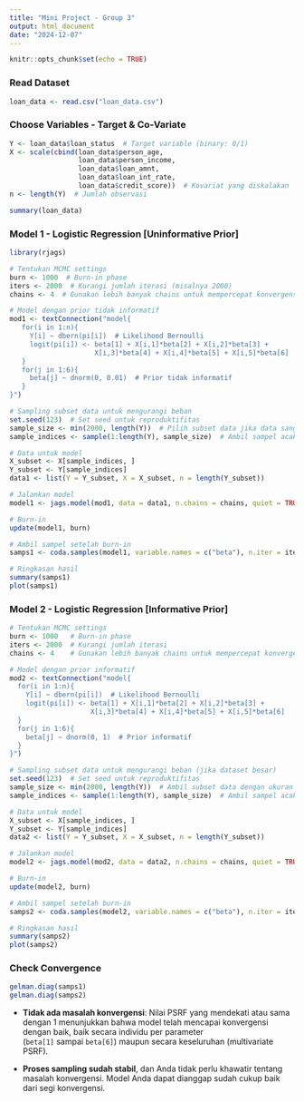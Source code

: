 ```yaml
---
title: "Mini Project - Group 3"
output: html_document
date: "2024-12-07"
---
```


```r
knitr::opts_chunk$set(echo = TRUE)
```

### Read Dataset

```r
loan_data <- read.csv("loan_data.csv")
```

### Choose Variables - Target & Co-Variate

```r
Y <- loan_data$loan_status  # Target variable (binary: 0/1)
X <- scale(cbind(loan_data$person_age, 
                 loan_data$person_income, 
                 loan_data$loan_amnt, 
                 loan_data$loan_int_rate, 
                 loan_data$credit_score))  # Kovariat yang diskalakan
n <- length(Y)  # Jumlah observasi

summary(loan_data)
```

### Model 1 - Logistic Regression [Uninformative Prior]

```r
library(rjags)

```

```r
# Tentukan MCMC settings
burn <- 1000  # Burn-in phase
iters <- 2000  # Kurangi jumlah iterasi (misalnya 2000)
chains <- 4  # Gunakan lebih banyak chains untuk mempercepat konvergensi

# Model dengan prior tidak informatif
mod1 <- textConnection("model{
   for(i in 1:n){
     Y[i] ~ dbern(pi[i])  # Likelihood Bernoulli
     logit(pi[i]) <- beta[1] + X[i,1]*beta[2] + X[i,2]*beta[3] + 
                     X[i,3]*beta[4] + X[i,4]*beta[5] + X[i,5]*beta[6]  # Link function
   }
   for(j in 1:6){
     beta[j] ~ dnorm(0, 0.01)  # Prior tidak informatif
   }
}")

# Sampling subset data untuk mengurangi beban
set.seed(123)  # Set seed untuk reproduktifitas
sample_size <- min(2000, length(Y))  # Pilih subset data jika data sangat besar
sample_indices <- sample(1:length(Y), sample_size)  # Ambil sampel acak

# Data untuk model
X_subset <- X[sample_indices, ]
Y_subset <- Y[sample_indices]
data1 <- list(Y = Y_subset, X = X_subset, n = length(Y_subset))

# Jalankan model
model1 <- jags.model(mod1, data = data1, n.chains = chains, quiet = TRUE, n.adapt = 500)

# Burn-in
update(model1, burn)

# Ambil sampel setelah burn-in
samps1 <- coda.samples(model1, variable.names = c("beta"), n.iter = iters)

# Ringkasan hasil
summary(samps1)
plot(samps1)
```

### Model 2 - Logistic Regression [Informative Prior]

```r
# Tentukan MCMC settings
burn <- 1000   # Burn-in phase
iters <- 2000  # Kurangi jumlah iterasi
chains <- 4    # Gunakan lebih banyak chains untuk mempercepat konvergensi

# Model dengan prior informatif
mod2 <- textConnection("model{
  for(i in 1:n){
    Y[i] ~ dbern(pi[i])  # Likelihood Bernoulli
    logit(pi[i]) <- beta[1] + X[i,1]*beta[2] + X[i,2]*beta[3] + 
                    X[i,3]*beta[4] + X[i,4]*beta[5] + X[i,5]*beta[6]
  }
  for(j in 1:6){
    beta[j] ~ dnorm(0, 1)  # Prior informatif
  }
}")

# Sampling subset data untuk mengurangi beban (jika dataset besar)
set.seed(123)  # Set seed untuk reproduktifitas
sample_size <- min(2000, length(Y))  # Ambil subset data dengan ukuran 2000 atau sesuai
sample_indices <- sample(1:length(Y), sample_size)  # Ambil sampel acak

# Data untuk model
X_subset <- X[sample_indices, ]
Y_subset <- Y[sample_indices]
data2 <- list(Y = Y_subset, X = X_subset, n = length(Y_subset))

# Jalankan model
model2 <- jags.model(mod2, data = data2, n.chains = chains, quiet = TRUE, n.adapt = 500)

# Burn-in
update(model2, burn)  

# Ambil sampel setelah burn-in
samps2 <- coda.samples(model2, variable.names = c("beta"), n.iter = iters)

# Ringkasan hasil
summary(samps2)
plot(samps2)
```

### Check Convergence

```r
gelman.diag(samps1)
gelman.diag(samps2)
```

-   **Tidak ada masalah konvergensi**: Nilai PSRF yang mendekati atau sama dengan 1 menunjukkan bahwa model telah mencapai konvergensi dengan baik, baik secara individu per parameter (`beta[1]` sampai `beta[6]`) maupun secara keseluruhan (multivariate PSRF).

-   **Proses sampling sudah stabil**, dan Anda tidak perlu khawatir tentang masalah konvergensi. Model Anda dapat dianggap sudah cukup baik dari segi konvergensi.
